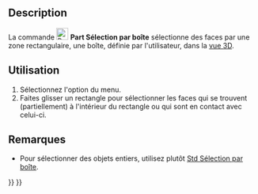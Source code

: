 <languages/>

{{Docnav/fr
|[[Part_Export/fr|Exporter CAD]]
|[[Part_ShapeFromMesh/fr|Forme à partir d'un maillage]]
|[[Part_Workbench/fr|Atelier Part]]
|IconL=Part_Export.svg
|IconR=Part_ShapeFromMesh.svg
|IconC=Workbench_Part.svg
}}

{{GuiCommand/fr
|Name=Part BoxSelection
|Name/fr=Part Sélection par boîte
|MenuLocation=Part → Sélectionner par une boîte
|Workbenches=[[Part_Workbench/fr|Part]]
|Version=0.18
|SeeAlso=[[Std_BoxSelection/fr|Std Sélection par boîte]], [[Std_BoxElementSelection/fr|Std Sélection d'éléments]]
}}

==Description==

La commande [[Image:Part_BoxSelection.svg|24px]] '''Part Sélection par boîte''' sélectionne des faces par une zone rectangulaire, une boîte, définie par l'utilisateur, dans la [[3D_view/fr|vue 3D]].

<span id="Usage"></span>
==Utilisation== 

# Sélectionnez l'option {{MenuCommand|Part → [[Image:Part_BoxSelection.svg|16px]] Sélectionner par une boîte}} du menu.
# Faites glisser un rectangle pour sélectionner les faces qui se trouvent (partiellement) à l'intérieur du rectangle ou qui sont en contact avec celui-ci.

<span id="Notes"></span>
==Remarques==

* Pour sélectionner des objets entiers, utilisez plutôt [[Std_BoxSelection/fr|Std Sélection par boîte]].


{{Docnav/fr
|[[Part_Export/fr|Exporter CAD]]
|[[Part_ShapeFromMesh/fr|Forme à partir d'un maillage]]
|[[Part_Workbench/fr|Atelier Part]]
|IconL=Part_Export.svg
|IconR=Part_ShapeFromMesh.svg
|IconC=Workbench_Part.svg
}}

{{Part_Tools_navi{{#translation:}}}}
{{Userdocnavi{{#translation:}}}}